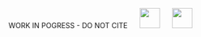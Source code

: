 
[WORK IN POGRESS - DO NOT CITE
<img src="images/logo_us_state_department_color.png" style="padding-left:20px; height:40px;">
<img src="images/logo_pnnl_white.png" style="padding-left:20px; height:40px;">
]{.navbar-fixed-bottom .text-muted .bg-info}
